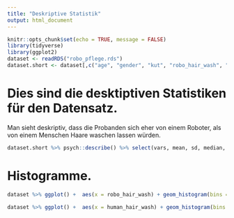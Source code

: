 ```yaml
---
title: "Deskriptive Statistik"
output: html_document
---
```



```r
knitr::opts_chunk$set(echo = TRUE, message = FALSE)
library(tidyverse)
library(ggplot2)
dataset <- readRDS("robo_pflege.rds")
dataset.short <- dataset[,c("age", "gender", "kut", "robo_hair_wash", "human_hair_wash")]
```
# Dies sind die desktiptiven Statistiken für den Datensatz.
Man sieht deskriptiv, dass die Probanden sich eher von einem Roboter, als von einem Menschen Haare waschen lassen würden. 
```r
dataset.short %>% psych::describe() %>% select(vars, mean, sd, median, min, max) 
```
# Histogramme.

```r
dataset %>% ggplot() +  aes(x = robo_hair_wash) + geom_histogram(bins = 30, fill="red")

dataset %>% ggplot() +  aes(x = human_hair_wash) + geom_histogram(bins = 30, fill="blue")
```



